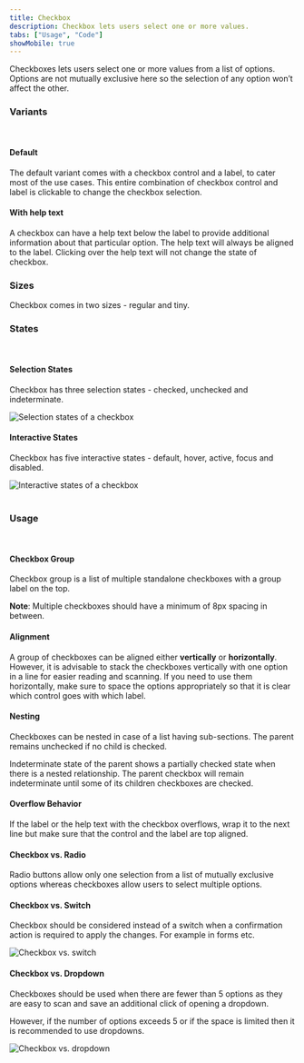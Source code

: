 ```yaml
---
title: Checkbox
description: Checkbox lets users select one or more values.
tabs: ["Usage", "Code"]
showMobile: true
---
```


Checkboxes lets users select one or more values from a list of options. Options are not mutually exclusive here so the selection of any option won’t affect the other.

### Variants
<br/>

#### Default
The default variant comes with a checkbox control and a label, to cater most of the use cases. This entire combination of checkbox control and label is clickable to change the checkbox selection.
<Preview name="checkbox-default" />

#### With help text
A checkbox can have a help text below the label to provide additional information about that particular option. The help text will always be aligned to the label. Clicking over the help text will not change the state of checkbox.
<Preview name="checkbox-with-help-text" />

### Sizes
Checkbox comes in two sizes - regular and tiny.
<Preview name="components-checkbox-variants-size"/>

### States
<br/>

#### Selection States
Checkbox has three selection states - checked, unchecked and indeterminate.

![Selection states of a checkbox](./images/checkbox-1.png)
<br/>

#### Interactive States
Checkbox has five interactive states - default, hover, active, focus and disabled.

![Interactive states of a checkbox](./images/checkbox-2.png)
<br/>
<br/>

### Usage
<br/>

#### Checkbox Group
Checkbox group is a list of multiple standalone checkboxes with a group label on the top.

**Note**: Multiple checkboxes should have a minimum of 8px spacing in between.
<Preview name="checkbox-checkbox-group"/>

#### Alignment
A group of checkboxes can be aligned either **vertically** or **horizontally**. However, it is advisable to stack the checkboxes vertically with one option in a line for easier reading and scanning. If you need to use them horizontally, make sure to space the options appropriately so that it is clear which control goes with which label.
<Preview name="checkbox-alignment-of-checkbox-group"/>

#### Nesting
Checkboxes can be nested in case of a list having sub-sections. The parent remains unchecked if no child is checked. 

Indeterminate state of the parent shows a partially checked state when there is a nested relationship. The parent checkbox will remain indeterminate until some of its children checkboxes are checked.
<Preview name="checkbox-nested" />

#### Overflow Behavior
If the label or the help text with the checkbox overflows, wrap it to the next line but make sure that the control and the label are top aligned.
<Preview name="checkbox-overflow" />

#### Checkbox vs. Radio
Radio buttons allow only one selection from a list of mutually exclusive options whereas checkboxes allow users to select multiple options.

#### Checkbox vs. Switch
Checkbox should be considered instead of a switch when a confirmation action is required to apply the changes. For example in forms etc.

![Checkbox vs. switch](./images/checkbox-3.png)
<br/>

#### Checkbox vs. Dropdown
Checkboxes should be used when there are fewer than 5 options as they are easy to scan and save an additional click of opening a dropdown.

However, if the number of options exceeds 5 or if the space is limited then it is recommended to use dropdowns.

![Checkbox vs. dropdown](./images/checkbox-4.png)
<br/>
